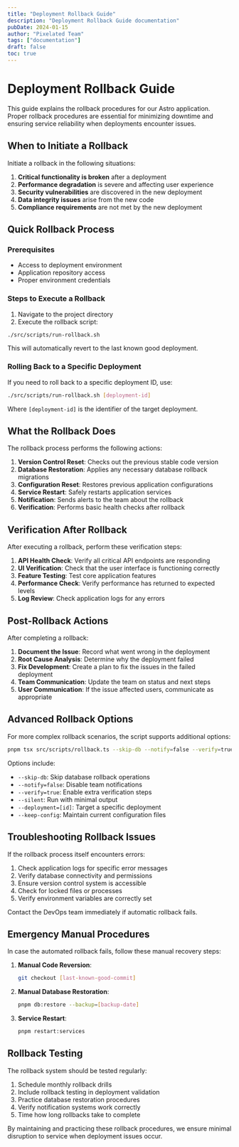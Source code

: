 ```yaml
---
title: "Deployment Rollback Guide"
description: "Deployment Rollback Guide documentation"
pubDate: 2024-01-15
author: "Pixelated Team"
tags: ["documentation"]
draft: false
toc: true
---
```


# Deployment Rollback Guide

This guide explains the rollback procedures for our Astro application. Proper rollback procedures are essential for minimizing downtime and ensuring service reliability when deployments encounter issues.

## When to Initiate a Rollback

Initiate a rollback in the following situations:

1. **Critical functionality is broken** after a deployment
2. **Performance degradation** is severe and affecting user experience
3. **Security vulnerabilities** are discovered in the new deployment
4. **Data integrity issues** arise from the new code
5. **Compliance requirements** are not met by the new deployment

## Quick Rollback Process

### Prerequisites

- Access to deployment environment
- Application repository access
- Proper environment credentials

### Steps to Execute a Rollback

1. Navigate to the project directory
2. Execute the rollback script:

```bash
./src/scripts/run-rollback.sh
```

This will automatically revert to the last known good deployment.

### Rolling Back to a Specific Deployment

If you need to roll back to a specific deployment ID, use:

```bash
./src/scripts/run-rollback.sh [deployment-id]
```

Where `[deployment-id]` is the identifier of the target deployment.

## What the Rollback Does

The rollback process performs the following actions:

1. **Version Control Reset**: Checks out the previous stable code version
2. **Database Restoration**: Applies any necessary database rollback migrations
3. **Configuration Reset**: Restores previous application configurations
4. **Service Restart**: Safely restarts application services
5. **Notification**: Sends alerts to the team about the rollback
6. **Verification**: Performs basic health checks after rollback

## Verification After Rollback

After executing a rollback, perform these verification steps:

1. **API Health Check**: Verify all critical API endpoints are responding
2. **UI Verification**: Check that the user interface is functioning correctly
3. **Feature Testing**: Test core application features
4. **Performance Check**: Verify performance has returned to expected levels
5. **Log Review**: Check application logs for any errors

## Post-Rollback Actions

After completing a rollback:

1. **Document the Issue**: Record what went wrong in the deployment
2. **Root Cause Analysis**: Determine why the deployment failed
3. **Fix Development**: Create a plan to fix the issues in the failed deployment
4. **Team Communication**: Update the team on status and next steps
5. **User Communication**: If the issue affected users, communicate as appropriate

## Advanced Rollback Options

For more complex rollback scenarios, the script supports additional options:

```bash
pnpm tsx src/scripts/rollback.ts --skip-db --notify=false --verify=true
```

Options include:

- `--skip-db`: Skip database rollback operations
- `--notify=false`: Disable team notifications
- `--verify=true`: Enable extra verification steps
- `--silent`: Run with minimal output
- `--deployment=[id]`: Target a specific deployment
- `--keep-config`: Maintain current configuration files

## Troubleshooting Rollback Issues

If the rollback process itself encounters errors:

1. Check application logs for specific error messages
2. Verify database connectivity and permissions
3. Ensure version control system is accessible
4. Check for locked files or processes
5. Verify environment variables are correctly set

Contact the DevOps team immediately if automatic rollback fails.

## Emergency Manual Procedures

In case the automated rollback fails, follow these manual recovery steps:

1. **Manual Code Reversion**:

   ```bash
   git checkout [last-known-good-commit]
   ```

2. **Manual Database Restoration**:

   ```bash
   pnpm db:restore --backup=[backup-date]
   ```

3. **Service Restart**:

   ```bash
   pnpm restart:services
   ```

## Rollback Testing

The rollback system should be tested regularly:

1. Schedule monthly rollback drills
2. Include rollback testing in deployment validation
3. Practice database restoration procedures
4. Verify notification systems work correctly
5. Time how long rollbacks take to complete

By maintaining and practicing these rollback procedures, we ensure minimal disruption to service when deployment issues occur.
